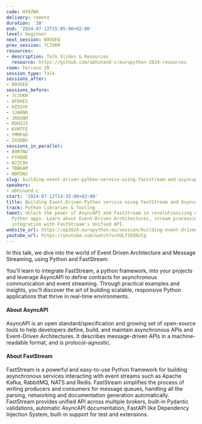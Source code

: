 ```yaml
---
code: HX9ZWH
delivery: remote
duration: '30'
end: '2024-07-12T15:05:00+02:00'
level: beginner
next_session: N9VDEQ
prev_session: 7CJVKM
resources:
- description: Talk Slides & Resources
  resource: https://github.com/abhinand-c/europython-2024-resources
room: Terrace 2B
session_type: Talk
sessions_after:
- N9VDEQ
sessions_before:
- 7CJVKM
- 8FKHES
- HZSGYK
- JJAKNR
- JRGVQM
- KDH3J3
- KVNTFE
- YMMFGD
- ZXXDBV
sessions_in_parallel:
- 89RTNU
- FYHQUE
- N7ZC9X
- TBBKAM
- WBFDNJ
slug: building-event-driven-python-service-using-faststream-and-asyncapi
speakers:
- abhinand-c
start: '2024-07-12T14:35:00+02:00'
title: Building Event-Driven Python service using FastStream and AsyncAPI
track: Python Libraries & Tooling
tweet: Unlock the power of AsyncAPI and FastStream in revolutionizing event-driven
  Python apps. Learn about Event-Driven Architectures, stream processing, and seamless
  integration with FastStream's Unified API.
website_url: https://ep2024.europython.eu/session/building-event-driven-python-service-using-faststream-and-asyncapi
youtube_url: https://youtube.com/watch?v=5UL71U3NcCg
---
```


In this talk, we dive into the world of Event Driven Architecture and Message Streaming, using Python and FastStream.

You'll learn to integrate FastStream, a python framework, into your projects and leverage AsyncAPI to define contracts for asynchronous communication and event streaming. Through practical examples and insights, you'll discover the art of building scalable, responsive Python applications that thrive in real-time environments.


#### About AsyncAPI
AsyncAPI is an open standard/specification and growing set of open-source tools to help developers define, build, and maintain asynchronous APIs and Event-Driven Architectures. It describes message-driven APIs in a machine-readable format, and is protocol-agnostic.

#### About FastStream
FastStream is a powerful and easy-to-use Python framework for building asynchronous services interacting with event streams such as Apache Kafka, RabbitMQ, NATS and Redis. FastStream simplifies the process of writing producers and consumers for message queues, handling all the parsing, networking and documentation generation automatically. FastStream provides unified API across multiple brokers, built-in Pydantic validations, automatic AsyncAPI documentation, FastAPI like Dependency Injection System, built-in support for test and extensions.
